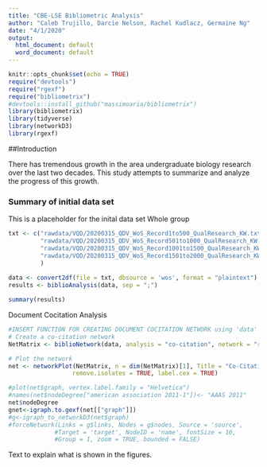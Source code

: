 ```yaml
---
title: "CBE-LSE Bibliometric Analysis"
author: "Caleb Trujillo, Darcie Nelson, Rachel Kudlacz, Germaine Ng"
date: "4/1/2020"
output:
  html_document: default
  word_document: default
---
```


```r
knitr::opts_chunk$set(echo = TRUE)
require("devtools")
require("rgexf")
require("bibliometrix")
#devtools::install_github("massimoaria/bibliometrix")
library(bibliometrix)
library(tidyverse)
library(networkD3)
library(rgexf)
```

##Introduction

There has tremendous growth in the area undergraduate biology research over the last two decades. This study attempts to summarize and analyze the progress of this growth. 

### Summary of initial data set
This is a placeholder for the inital data set
Whole group
```r
txt <- c("rawdata/VQD/20200315_QDV_WoS_Record1to500_QualResearch_KW.txt",
         "rawdata/VQD/20200315_QDV_WoS_Record501to1000_QualResearch_KW.txt",
         "rawdata/VQD/20200315_QDV_WoS_Record1001to1500_QualResearch_KW.txt",
         "rawdata/VQD/20200315_QDV_WoS_Record1501to2000_QualResearch_KW.txt"
         )
         
data <- convert2df(file = txt, dbsource = 'wos', format = "plaintext")
results <- biblioAnalysis(data, sep = ";")

summary(results)
```


Document Cocitation Analysis
```r
#INSERT FUNCTION FOR CREATING DOCUMENT COCITATION NETWORK using 'data' file
# Create a co-citation network
NetMatrix <- biblioNetwork(data, analysis = "co-citation", network = "references", sep = ";")

# Plot the network
net <- networkPlot(NetMatrix, n = dim(NetMatrix)[1], Title = "Co-Citation Network Qualitative Research with at least 8 co-citations", type = "auto", size.cex = TRUE, remove.multiple=TRUE, labelsize = 10, edgesize = 5, edges.min = 8, label.n = 30, cluster = "louvain", #halo = TRUE, weighted = TRUE, 
                  remove.isolates = TRUE, label.cex = TRUE)

#plot(net$graph, vertex.label.family = "Helvetica")
#names(net$nodeDegree["american association 2011-1"])<- "AAAS 2011"
net$nodeDegree
gnet<-igraph.to.gexf(net[["graph"]])
#g<-igraph_to_networkD3(net$graph)
#forceNetwork(Links = g$links, Nodes = g$nodes, Source = 'source',
             #Target = 'target', NodeID = 'name', fontSize = 10, 
             #Group = 1, zoom = TRUE, bounded = FALSE)
```
Text to explain what is shown in the figures.



